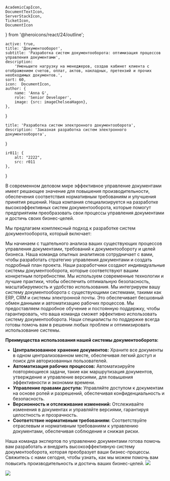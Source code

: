     AcademicCapIcon,
    DocumentTextIcon,
    ServerStackIcon,
    TicketIcon,
    DocumentIcon
} from '@heroicons/react/24/outline';

    active: true,
    title: 'Документооборот',
    subtitle: 'Разработка систем документооборота: оптимизация процессов управления документами',
    description:
        'Уменьшите нагрузку на менеджеров, создав кабинет клиента с отображением счетов, оплат, актов, накладных, претензий и прочих необходимых документов.',
    sort: 60,
    icon:  DocumentIcon,
    author: {
        name: 'Anna G',
        role: 'Senior Developer',
        image: {src: imageChelseaHagon},
    },
}

    title: 'Разработка систем электронного документооборота',
    description: 'Заказная разработка систем электронного документооборота',
}

    ir011: {
        alt: "2222",
        src: r011
    },
}

В современном деловом мире эффективное управление документами имеет решающее значение для повышения производительности, обеспечения соответствия нормативным требованиям и улучшения принятия решений. Наша компания специализируется на разработке высокоэффективных систем документооборота, которые помогут предприятиям преобразовать свои процессы управления документами и достичь своих бизнес-целей.

Мы предлагаем комплексный подход к разработке систем документооборота, который включает:

<FeaturesList title="" className="lg:grid-cols-2">
    <FeatureListItem title="Анализ и планирование" icon={DocumentTextIcon}>
        Мы начинаем с тщательного анализа ваших существующих процессов управления документами, требований к документообороту и целей бизнеса. Наша команда опытных аналитиков сотрудничает с вами, чтобы разработать стратегию управления документами и создать подробный план проекта.
    </FeatureListItem>
    <FeatureListItem title="Проектирование и разработка" icon={TicketIcon}>
        Наши разработчики создают индивидуальные системы документооборота, которые соответствуют вашим конкретным потребностям. Мы используем современные технологии и лучшие практики, чтобы обеспечить оптимальную безопасность, масштабируемость и удобство использования.
    </FeatureListItem>
    <FeatureListItem title="Интеграция" icon={ServerStackIcon}>
        Мы интегрируем вашу систему документооборота с существующими системами, такими как ERP, CRM и системы электронной почты. Это обеспечивает бесшовный обмен данными и автоматизацию рабочих процессов.
    </FeatureListItem>
    <FeatureListItem title="Обучение и поддержка" icon={AcademicCapIcon}>
        Мы предоставляем подробное обучение и постоянную поддержку, чтобы гарантировать, что ваша команда сможет эффективно использовать систему документооборота. Наши специалисты по поддержке всегда готовы помочь вам в решении любых проблем и оптимизировать использование системы.
    </FeatureListItem>
</FeaturesList>

**Преимущества использования нашей системы документооборота:**

* **Централизованное хранение документов:** Храните все документы в одном централизованном месте, обеспечивая легкий доступ и поиск для авторизованных пользователей.
* **Автоматизация рабочих процессов:** Автоматизируйте повторяющиеся задачи, такие как маршрутизация документов, утверждение и управление версиями, для повышения эффективности и экономии времени.
* **Управление правами доступа:** Управляйте доступом к документам на основе ролей и разрешений, обеспечивая конфиденциальность и безопасность.
* **Версионность и отслеживание изменений:** Отслеживайте изменения в документах и управляйте версиями, гарантируя целостность и прозрачность.
* **Соответствие нормативным требованиям:** Соответствуйте отраслевым и нормативным требованиям к управлению документами, обеспечивая соблюдение и снижая риски.

Наша команда экспертов по управлению документами готова помочь вам разработать и внедрить высокоэффективную систему документооборота, которая преобразует ваши бизнес-процессы. Свяжитесь с нами сегодня, чтобы узнать, как мы можем помочь вам повысить производительность и достичь ваших бизнес-целей.
![](./laptop.jpg)

<Principles/>

![](./pilot.jpg)



